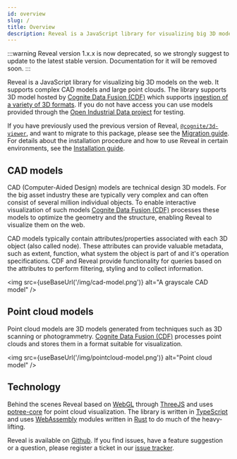 ```yaml
---
id: overview
slug: /
title: Overview
description: Reveal is a JavaScript library for visualizing big 3D models on the web. It supports complex CAD models and large point clouds.
---
```

:::warning
Reveal version 1.x.x is now deprecated, so we strongly suggest to update to the latest stable version. Documentation for it will be removed soon.
:::


Reveal is a JavaScript library for visualizing big 3D models on the web.
It supports complex CAD models and large point clouds.
The library supports 3D model hosted by [Cognite Data Fusion (CDF)](https://docs.cognite.com/cdf/) which supports [ingestion of a variety of 3D formats](https://docs.cognite.com/cdf/3d/). If you do not have access you can use models provided through the [Open Industrial Data project](https://openindustrialdata.com/) for testing.

If you have previously used the previous version of Reveal,
[`@cognite/3d-viewer`](https://www.npmjs.com/package/@cognite/3d-viewer),
and want to migrate to this package, please see the [Migration guide](./migration-guide.md).
For details about the installation procedure and how to use Reveal in certain environments,
see the [Installation guide](./installation.mdx).

## CAD models

CAD (Computer-Aided Design) models are technical design 3D models. For the big asset industry these are typically very complex and can often consist of several million individual objects. To enable interactive visualization of such models [Cognite Data Fusion (CDF)](https://docs.cognite.com/cdf/) processes these models to optimize the geometry and the structure, enabling Reveal to visualize them on the web.

CAD models typically contain attributes/properties associated with each 3D object (also called node). These attributes can provide valuable metadata, such as extent, function, what system the object is part of and it's operation specifications. CDF and Reveal provide functionality for queries based on the attributes to perform filtering, styling and to collect information.

<img src={useBaseUrl('/img/cad-model.png')} alt="A grayscale CAD model" />

## Point cloud models

Point cloud models are 3D models generated from techniques such as 3D scanning or photogrammetry. [Cognite Data Fusion (CDF)](https://docs.cognite.com/cdf/) processes point clouds and stores them in a format suitable for visualization.

<img src={useBaseUrl('/img/pointcloud-model.png')} alt="Point cloud model" />

## Technology

Behind the scenes Reveal based on [WebGL](https://developer.mozilla.org/en-US/docs/Web/API/**WebGL_API**) through [ThreeJS](https://threejs.org/) and uses [potree-core](https://github.com/tentone/potree-core) for point cloud visualization. The library is written in [TypeScript](https://www.typescriptlang.org/) and uses [WebAssembly](https://webassembly.org/) modules written in [Rust](https://www.rust-lang.org/) to do much of the heavy-lifting.

Reveal is available on [Github](https://github.com/cognitedata/reveal). If you find issues, have a feature suggestion or a question, please register a ticket in our [issue tracker](https://github.com/cognitedata/reveal/issues).
